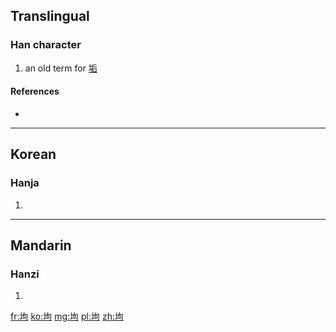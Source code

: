 ==Translingual==

===Han character===
{{Han char|rn=32|rad=土|as=05|sn=8|four=|canj=土心口 (GPR)}}
#an old term for [[垢]]

====References====
* {{Han ref|kx=0227.020|dkj=04997|dj=0462.180|hdz=10434.010|uh=5778|ud=22392}}

----

==Korean==

===Hanja===
{{ko-hanja|hangeul=구|rv=gu|mr=ku}}

# {{defn|Korean|sort=土05}}

----

==Mandarin==

===Hanzi===
{{cmn-hanzi|pin=[[bō]] ([[bo1]]), [[gòu]] ([[gou4]])|wg=po<sup>1</sup>, kou<sup>4</sup>}}

# {{defn|Mandarin|sort=土05}}

[[fr:坸]]
[[ko:坸]]
[[mg:坸]]
[[pl:坸]]
[[zh:坸]]